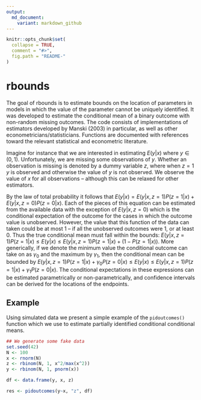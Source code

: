 ```yaml
---
output:
  md_document:
    variant: markdown_github
---
```


<!-- README.md is generated from README.Rmd. Please edit that file -->

```r
knitr::opts_chunk$set(
  collapse = TRUE,
  comment = "#>",
  fig.path = "README-"
)
```

# rbounds

The goal of rbounds is to estimate bounds on the location of parameters
in models in which the value of the parameter cannot be uniquely
identified. It was developed to estimate the conditional mean of a 
binary outcome with non-random missing outcomes.
The code consists of implementations of estimators
developed by Manski (2003) in particular, as well as other 
econometricians/statisticians. Functions are 
documented with references toward the relevant statistical and 
econometric literature.

Imagine for instance that we are interested in estimating
$E(y | x)$ where $y \in (0,1)$. Unfortunately, we are 
missing some observations of $y$. Whether an observation
is missing is denoted by a dummy variable $z$, where when $z=1$
$y$ is observed and otherwise the value of $y$ is not observed.
We observe the value of $x$ for all observations -- although
this can be relaxed for other estimators.

By the law of total probability it follows that 
$E(y | x) = E(y | x, z = 1)P(z = 1 | x) + E(y | x, z = 0)P(z = 0 | x)$.
Each of the pieces of this equation can be estimated from 
the available data with the exception of $E(y|x, z=0)$ which
is the conditional expectation of the outcome for the cases in 
which the outcome value is unobserved. However, the value that this
function of the data can taken could be at most $1$ -- if all the
unobserved outcomes were 1, or at least $0$. Thus the true
conditional mean must fall within the bounds:
$E(y | x, z = 1)P(z = 1 | x) \leq E(y | x) \leq E(y | x, z = 1)P(z = 1 | x ) + (1 - P(z = 1 | x))$. 
More generically, if we denote the minimum value the conditional 
outcome can take on as $\gamma_0$ and the maximum by $\gamma_1$, then 
the conditional mean can be bounded by 
$E(y | x, z = 1)P(z = 1 | x) + \gamma_0P(z=0|x) \leq E(y | x) \leq E(y | x, z = 1)P(z = 1 | x ) + \gamma_1 P(z = 0 | x)$.
The conditional expectations in these expressions can be estimated 
parametrically or non-parametrically, and confidence intervals can be 
derived for the locations of the endpoints.

## Example

Using simulated data we present a simple example of the `pidoutcomes()` function
which we use to estimate partially identified conditional conditional means.

```r
## We generate some fake data
set.seed(42)
N <- 100
x <- rnorm(N)
z <- rbinom(N, 1, x^2/max(x^2))
y <- rbinom(N, 1, pnorm(x))

df <- data.frame(y, x, z)

res <- pidoutcomes(y~x, "z", df)

```
